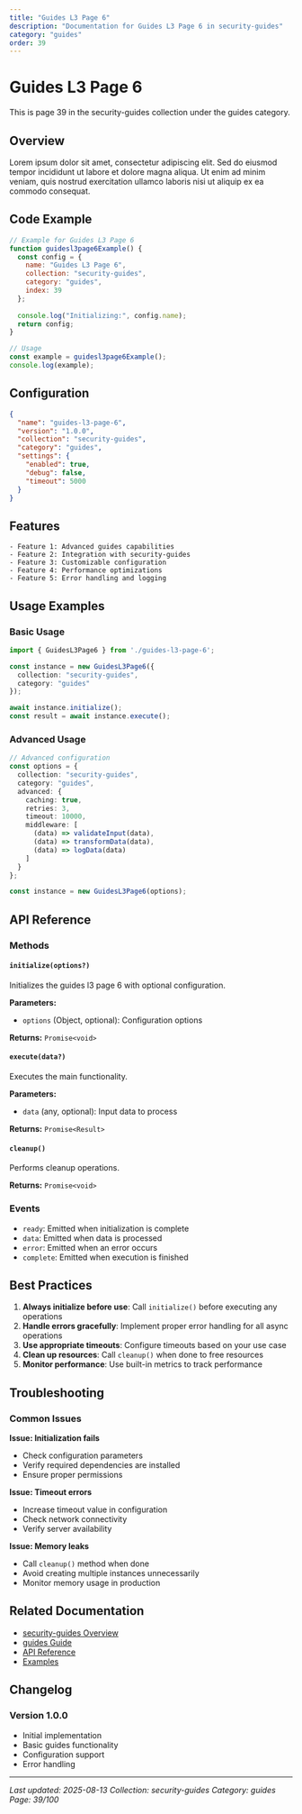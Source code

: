```yaml
---
title: "Guides L3 Page 6"
description: "Documentation for Guides L3 Page 6 in security-guides"
category: "guides"
order: 39
---
```


# Guides L3 Page 6

This is page 39 in the security-guides collection under the guides category.

## Overview

Lorem ipsum dolor sit amet, consectetur adipiscing elit. Sed do eiusmod tempor incididunt ut labore et dolore magna aliqua. Ut enim ad minim veniam, quis nostrud exercitation ullamco laboris nisi ut aliquip ex ea commodo consequat.

## Code Example

```javascript
// Example for Guides L3 Page 6
function guidesl3page6Example() {
  const config = {
    name: "Guides L3 Page 6",
    collection: "security-guides",
    category: "guides",
    index: 39
  };
  
  console.log("Initializing:", config.name);
  return config;
}

// Usage
const example = guidesl3page6Example();
console.log(example);
```

## Configuration

```json
{
  "name": "guides-l3-page-6",
  "version": "1.0.0",
  "collection": "security-guides",
  "category": "guides",
  "settings": {
    "enabled": true,
    "debug": false,
    "timeout": 5000
  }
}
```

## Features

    - Feature 1: Advanced guides capabilities
    - Feature 2: Integration with security-guides
    - Feature 3: Customizable configuration
    - Feature 4: Performance optimizations
    - Feature 5: Error handling and logging

## Usage Examples

### Basic Usage

```typescript
import { GuidesL3Page6 } from './guides-l3-page-6';

const instance = new GuidesL3Page6({
  collection: "security-guides",
  category: "guides"
});

await instance.initialize();
const result = await instance.execute();
```

### Advanced Usage

```typescript
// Advanced configuration
const options = {
  collection: "security-guides",
  category: "guides",
  advanced: {
    caching: true,
    retries: 3,
    timeout: 10000,
    middleware: [
      (data) => validateInput(data),
      (data) => transformData(data),
      (data) => logData(data)
    ]
  }
};

const instance = new GuidesL3Page6(options);
```

## API Reference

### Methods

#### `initialize(options?)`

Initializes the guides l3 page 6 with optional configuration.

**Parameters:**
- `options` (Object, optional): Configuration options

**Returns:** `Promise<void>`

#### `execute(data?)`

Executes the main functionality.

**Parameters:**
- `data` (any, optional): Input data to process

**Returns:** `Promise<Result>`

#### `cleanup()`

Performs cleanup operations.

**Returns:** `Promise<void>`

### Events

- `ready`: Emitted when initialization is complete
- `data`: Emitted when data is processed
- `error`: Emitted when an error occurs
- `complete`: Emitted when execution is finished

## Best Practices

1. **Always initialize before use**: Call `initialize()` before executing any operations
2. **Handle errors gracefully**: Implement proper error handling for all async operations
3. **Use appropriate timeouts**: Configure timeouts based on your use case
4. **Clean up resources**: Call `cleanup()` when done to free resources
5. **Monitor performance**: Use built-in metrics to track performance

## Troubleshooting

### Common Issues

**Issue: Initialization fails**
- Check configuration parameters
- Verify required dependencies are installed
- Ensure proper permissions

**Issue: Timeout errors**
- Increase timeout value in configuration
- Check network connectivity
- Verify server availability

**Issue: Memory leaks**
- Call `cleanup()` method when done
- Avoid creating multiple instances unnecessarily
- Monitor memory usage in production

## Related Documentation

- [security-guides Overview](../index)
- [guides Guide](../guides/index)
- [API Reference](../api/index)
- [Examples](../examples/index)

## Changelog

### Version 1.0.0
- Initial implementation
- Basic guides functionality
- Configuration support
- Error handling

---

*Last updated: 2025-08-13*
*Collection: security-guides*
*Category: guides*
*Page: 39/100*
